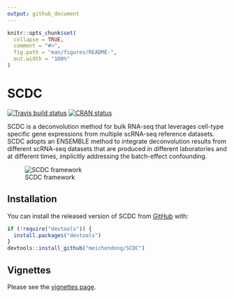 ```yaml
---
output: github_document
---
```


<!-- README.md is generated from README.Rmd. Please edit that file -->

```r
knitr::opts_chunk$set(
  collapse = TRUE,
  comment = "#>",
  fig.path = "man/figures/README-",
  out.width = "100%"
)
```
# SCDC

<!-- badges: start -->
[![Travis build status](https://travis-ci.org/meichendong/SCDC.svg?branch=master)](https://travis-ci.org/meichendong/SCDC)
[![CRAN status](https://www.r-pkg.org/badges/version/SCDC)](https://CRAN.R-project.org/package=SCDC)
<!-- badges: end -->

SCDC is a deconvolution method for bulk RNA-seq that leverages cell-type specific gene expressions from multiple scRNA-seq reference datasets.
SCDC adopts an ENSEMBLE method to integrate deconvolution results from different scRNA-seq datasets that are produced in different laboratories and at different times, implicitly addressing the batch-effect confounding.

![SCDC framework](framework.PNG)

## Installation

You can install the released version of SCDC from [GitHub](https://github.com/) with:

``` r
if (!require("devtools")) {
  install.packages("devtools")
}
devtools::install_github("meichendong/SCDC")
```
## Vignettes

Please see the [vignettes page](https://meichendong.github.io/SCDC/articles/SCDC.html).


